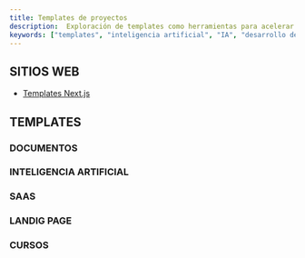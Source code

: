 ```yaml
---
title: Templates de proyectos
description:  Exploración de templates como herramientas para acelerar el desarrollo de aplicaciones de IA, incluyendo tipos, beneficios y ejemplos de uso.
keywords: ["templates", "inteligencia artificial", "IA", "desarrollo de software", "machine learning", "deep learning", "automatización", "productividad", "ejemplos de código", "buenas prácticas"]
---
```


## SITIOS WEB

* [Templates Next.js](https://vercel.com/templates/next.js?utm_source=next-site&utm_medium=navbar&utm_campaign=next_site_nav_templates)

## TEMPLATES

### DOCUMENTOS

<CardGrid>
  <Card
    subtitle="Document"
    title="Rubix Documents (Next.js)"
    description="Este kit de inicio de documentos sirve como una base flexible y escalable para crear sitios web de documentación o proyectos basados ​​en contenido."
    href="/docs/dev-templates/rubix-documents"
    external={true}
  />
  <Card
    subtitle="Document/IA"
    title="OpenAI Doc Search Starter (Next.js)"
    description="Plantilla para crear su propia búsqueda de documentos personalizada en estilo ChatGPT impulsada por Next.js, OpenAI y Supabase."
    href="/docs/dev-templates/doc-search"
    external={true}
  />
  
</CardGrid>

### INTELIGENCIA ARTIFICIAL 

<CardGrid>
  <Card
    subtitle="IA"
    title="Hume AI - Empathic Voice Interface Starter"
    description="Esta plantilla crea un chat de voz utilizando la interfaz de voz empática de Hume AI."
    href="/docs/dev-templates/hume-ai"
    external={true}
  />
  <Card
    subtitle="IA"
    title="Morphic"
    description="Motor de respuestas de IA con interfaz de usuario generativa."
    href="/docs/dev-templates/morphic"
    external={true}
  />
  
</CardGrid>

### SAAS

<CardGrid>
  <Card
    subtitle="Sub"
    title="Tit"
    description="Desc"
    href="#"
    external={true}
  />
  
</CardGrid>

### LANDIG PAGE

<CardGrid>
  <Card
    subtitle="Sub"
    title="Tit"
    description="Desc"
    href="#"
    external={true}
  />
  
</CardGrid>

### CURSOS

<CardGrid>
  <Card
    subtitle="Sub"
    title="Tit"
    description="Desc"
    href="#"
    external={true}
  />
  
</CardGrid>
